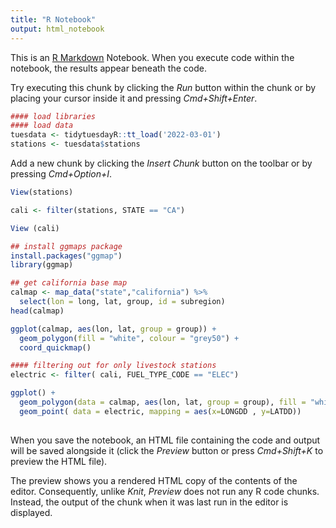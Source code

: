 ```yaml
---
title: "R Notebook"
output: html_notebook
---
```


This is an [R Markdown](http://rmarkdown.rstudio.com) Notebook. When you execute code within the notebook, the results appear beneath the code. 

Try executing this chunk by clicking the *Run* button within the chunk or by placing your cursor inside it and pressing *Cmd+Shift+Enter*. 

```r
#### load libraries 
#### load data
tuesdata <- tidytuesdayR::tt_load('2022-03-01')
stations <- tuesdata$stations
```

Add a new chunk by clicking the *Insert Chunk* button on the toolbar or by pressing *Cmd+Option+I*.
```r
View(stations)

cali <- filter(stations, STATE == "CA")

View (cali)
```

```r
## install ggmaps package
install.packages("ggmap")
library(ggmap)
```

```r
## get california base map
calmap <- map_data("state","california") %>%
  select(lon = long, lat, group, id = subregion)
head(calmap)

ggplot(calmap, aes(lon, lat, group = group)) +
  geom_polygon(fill = "white", colour = "grey50") + 
  coord_quickmap()

```

```r
#### filtering out for only livestock stations
electric <- filter( cali, FUEL_TYPE_CODE == "ELEC")

ggplot() +
  geom_polygon(data = calmap, aes(lon, lat, group = group), fill = "white", colour = "grey50") + 
  geom_point( data = electric, mapping = aes(x=LONGDD , y=LATDD))
  

```

When you save the notebook, an HTML file containing the code and output will be saved alongside it (click the *Preview* button or press *Cmd+Shift+K* to preview the HTML file). 

The preview shows you a rendered HTML copy of the contents of the editor. Consequently, unlike *Knit*, *Preview* does not run any R code chunks. Instead, the output of the chunk when it was last run in the editor is displayed.

